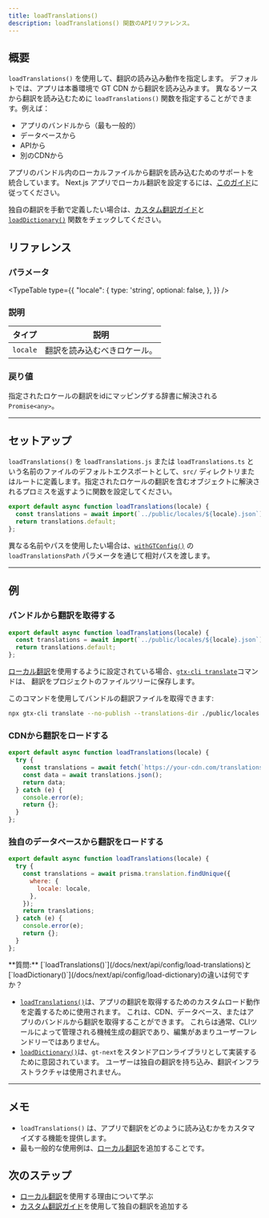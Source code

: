 ```yaml
---
title: loadTranslations()
description: loadTranslations() 関数のAPIリファレンス。
---
```


## 概要

`loadTranslations()` を使用して、翻訳の読み込み動作を指定します。
デフォルトでは、アプリは本番環境で GT CDN から翻訳を読み込みます。
異なるソースから翻訳を読み込むために `loadTranslations()` 関数を指定することができます。例えば：
 * アプリのバンドルから（最も一般的）
 * データベースから
 * APIから
 * 別のCDNから

アプリのバンドル内のローカルファイルから翻訳を読み込むためのサポートを統合しています。
Next.js アプリでローカル翻訳を設定するには、[このガイド](/docs/next/reference/local-tx)に従ってください。

独自の翻訳を手動で定義したい場合は、[カスタム翻訳ガイド](/docs/next/reference/stand-alone)と [`loadDictionary()`](/docs/next/api/config/load-dictionary) 関数をチェックしてください。

## リファレンス

### パラメータ
<TypeTable
  type={{
    "locale": {
        type: 'string',
        optional: false,
    },
  }}
/>

### 説明
| タイプ | 説明 |
| ---- | ----------- |
| `locale` | 翻訳を読み込むべきロケール。 |

### 戻り値

指定されたロケールの翻訳をidにマッピングする辞書に解決される`Promise<any>`。

---

## セットアップ

`loadTranslations()` を `loadTranslations.js` または `loadTranslations.ts` という名前のファイルのデフォルトエクスポートとして、`src/` ディレクトリまたはルートに定義します。指定されたロケールの翻訳を含むオブジェクトに解決されるプロミスを返すように関数を設定してください。

```js title="src/loadTranslations.js"
export default async function loadTranslations(locale) {
  const translations = await import(`../public/locales/${locale}.json`);
  return translations.default;
};
```

異なる名前やパスを使用したい場合は、[`withGTConfig()`](/docs/next/api/config/with-gt-config) の `loadTranslationsPath` パラメータを通じて相対パスを渡します。

---



## 例

### バンドルから翻訳を取得する

```js title="src/loadTranslations.js"
export default async function loadTranslations(locale) {
  const translations = await import(`../public/locales/${locale}.json`);
  return translations.default;
};
```

[ローカル翻訳](/docs/next/reference/local-tx)を使用するように設定されている場合、[`gtx-cli translate`](/docs/cli/translate)コマンドは、
翻訳をプロジェクトのファイルツリーに保存します。

このコマンドを使用してバンドルの翻訳ファイルを取得できます:

```bash
npx gtx-cli translate --no-publish --translations-dir ./public/locales
```



### CDNから翻訳をロードする

```js title="loadTranslations.js"
export default async function loadTranslations(locale) {
  try {
    const translations = await fetch(`https://your-cdn.com/translations/${locale}.json`);
    const data = await translations.json();
    return data;
  } catch (e) {
    console.error(e);
    return {};
  }
};
```

### 独自のデータベースから翻訳をロードする

```js title="loadTranslations.js"
export default async function loadTranslations(locale) {
  try {
    const translations = await prisma.translation.findUnique({
      where: {
        locale: locale,
      },
    });
    return translations;
  } catch (e) {
    console.error(e);
    return {};
  }
};
```


<Callout>
  **質問:** [`loadTranslations()`](/docs/next/api/config/load-translations)と[`loadDictionary()`](/docs/next/api/config/load-dictionary)の違いは何ですか？

  * [`loadTranslations()`](/docs/next/api/config/load-translations)は、アプリの翻訳を取得するためのカスタムロード動作を定義するために使用されます。
  これは、CDN、データベース、またはアプリのバンドルから翻訳を取得することができます。
  これらは通常、CLIツールによって管理される機械生成の翻訳であり、編集があまりユーザーフレンドリーではありません。
  * [`loadDictionary()`](/docs/next/api/config/load-dictionary)は、`gt-next`をスタンドアロンライブラリとして実装するために意図されています。
  ユーザーは独自の翻訳を持ち込み、翻訳インフラストラクチャは使用されません。
</Callout>

---

## メモ
 * `loadTranslations()` は、アプリで翻訳をどのように読み込むかをカスタマイズする機能を提供します。
 * 最も一般的な使用例は、[ローカル翻訳](/docs/next/reference/local-tx)を追加することです。

## 次のステップ
 * [ローカル翻訳](/docs/next/reference/local-tx)を使用する理由について学ぶ
 * [カスタム翻訳ガイド](/docs/next/reference/stand-alone)を使用して独自の翻訳を追加する

